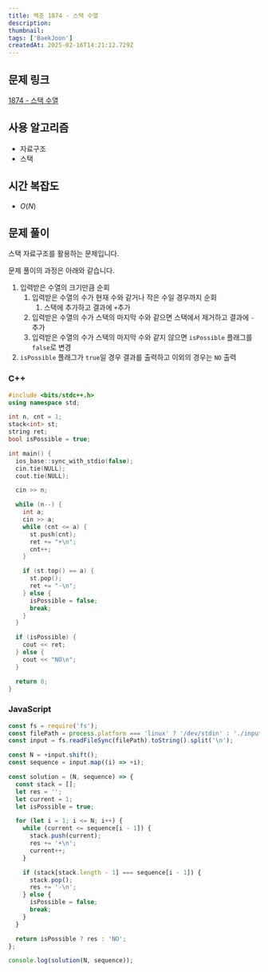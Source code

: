 ```yaml
---
title: 백준 1874 - 스택 수열
description:
thumbnail:
tags: ['BaekJoon']
createdAt: 2025-02-16T14:21:12.729Z
---
```


## 문제 링크

[1874 - 스택 수열](https://www.acmicpc.net/problem/1874)

## 사용 알고리즘

- 자료구조
- 스택

## 시간 복잡도

- $O(N)$

## 문제 풀이

스택 자료구조를 활용하는 문제입니다.

문제 풀이의 과정은 아래와 같습니다.

1. 입력받은 수열의 크기만큼 순회
   1. 입력받은 수열의 수가 현재 수와 같거나 작은 수일 경우까지 순회
      1. 스택에 추가하고 결과에 `+`추가
   2. 입력받은 수열의 수가 스택의 마지막 수와 같으면 스택에서 제거하고 결과에 `-`추가
   3. 입력받은 수열의 수가 스택의 마지막 수와 같지 않으면 `isPossible` 플래그를 `false`로 변경
2. `isPossible` 플래그가 `true`일 경우 결과를 출력하고 이외의 경우는 `NO` 출력

### C++

```c++ title="C++"
#include <bits/stdc++.h>
using namespace std;

int n, cnt = 1;
stack<int> st;
string ret;
bool isPossible = true;

int main() {
  ios_base::sync_with_stdio(false);
  cin.tie(NULL);
  cout.tie(NULL);

  cin >> n;

  while (n--) {
    int a;
    cin >> a;
    while (cnt <= a) {
      st.push(cnt);
      ret += "+\n";
      cnt++;
    }

    if (st.top() == a) {
      st.pop();
      ret += "-\n";
    } else {
      isPossible = false;
      break;
    }
  }

  if (isPossible) {
    cout << ret;
  } else {
    cout << "NO\n";
  }

  return 0;
}
```

### JavaScript

```js title="JavaScript"
const fs = require('fs');
const filePath = process.platform === 'linux' ? '/dev/stdin' : './input.txt';
const input = fs.readFileSync(filePath).toString().split('\n');

const N = +input.shift();
const sequence = input.map((i) => +i);

const solution = (N, sequence) => {
  const stack = [];
  let res = '';
  let current = 1;
  let isPossible = true;

  for (let i = 1; i <= N; i++) {
    while (current <= sequence[i - 1]) {
      stack.push(current);
      res += '+\n';
      current++;
    }

    if (stack[stack.length - 1] === sequence[i - 1]) {
      stack.pop();
      res += '-\n';
    } else {
      isPossible = false;
      break;
    }
  }

  return isPossible ? res : 'NO';
};

console.log(solution(N, sequence));
```
